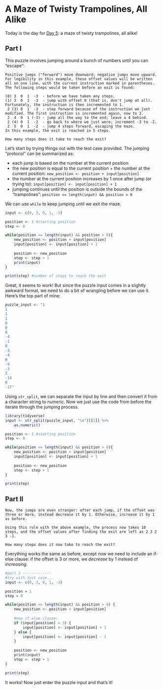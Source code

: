 # A Maze of Twisty Trampolines, All Alike

Today is the day for [Day 5](https://adventofcode.com/2017/day/5): a maze of twisty trampolines, all alike!

## Part I

This puzzle involves jumping around a bunch of numbers until you can "escape": 

```
Positive jumps ("forward") move downward; negative jumps move upward. For legibility in this example, these offset values will be written all on one line, with the current instruction marked in parentheses. The following steps would be taken before an exit is found:

(0) 3  0  1  -3  - before we have taken any steps.
(1) 3  0  1  -3  - jump with offset 0 (that is, don't jump at all). Fortunately, the instruction is then incremented to 1.
 2 (3) 0  1  -3  - step forward because of the instruction we just modified. The first instruction is incremented again, now to 2.
 2  4  0  1 (-3) - jump all the way to the end; leave a 4 behind.
 2 (4) 0  1  -2  - go back to where we just were; increment -3 to -2.
 2  5  0  1  -2  - jump 4 steps forward, escaping the maze.
In this example, the exit is reached in 5 steps.

How many steps does it take to reach the exit?
```

Let's start by trying things out with the test case provided. The jumping "protocol" can be summarized as:

- each jump is based on the number at the current position
- the new position is equal to the current position + the number at the current position: `new_position <- position + input[position]`
- the number at the current position increases by 1 once after jump (or trying to): `input[position] <- input[position] + 1`
- jumping continues until the position is outside the bounds of the "trampolines": `position <= length(input) && position > 0`

We can use `while` to keep jumping until we exit the maze.

```r
input <- c(0, 3, 0, 1, -3)

position <- 1 #starting position
step <- 0

while(position <= length(input) && position > 0){
    new_position <- position + input[position]
    input[position] <- input[position] + 1
    
    position <- new_position
    step <- step + 1
    print(input)
}

print(step) #number of steps to reach the exit
```

Great, it seems to work! But since the puzzle input comes in a slightly awkward format, we need to do a bit of wrangling before we can use it. Here's the top part of mine:

```r
puzzle_input <- "1
1
1
1
0
0
0
-4
-1
0
-3
-4
0
-9
-3
2
-14
0
-17"
```

Using `str_split`, we can separate the input by line and then convert it from a character string to numeric. Now we just use the code from before the iterate through the jumping process.

```r
library(tidyverse)
input <- str_split(puzzle_input, "\n")[[1]] %>% 
    as.numeric()

position <- 1 #starting position
step <- 0

while(position <= length(input) && position > 0){
    new_position <- position + input[position]
    input[position] <- input[position] + 1
    
    position <- new_position
    step <- step + 1
}

print(step)
```

## Part II

```
Now, the jumps are even stranger: after each jump, if the offset was three or more, instead decrease it by 1. Otherwise, increase it by 1 as before.

Using this rule with the above example, the process now takes 10 steps, and the offset values after finding the exit are left as 2 3 2 3 -1.

How many steps does it now take to reach the exit?
```

Everything works the same as before, except now we need to include an if-else clause: if the offset is 3 or more, we _decrease_ by 1 instead of _increasing_.

```r
#part 2 -------------
#try with test case...
input <- c(0, 3, 0, 1, -3)

position = 1
step = 0

while(position <= length(input) && position > 0) {
    new_position <- position + input[position]
    
    #new if-else clause:
    if (input[position] < 3) {
        input[position] <- input[position] + 1
    } else {
        input[position] <- input[position] - 1
    }
    
    position <- new_position
    print(input)
    step <- step + 1
}

print(step)
```

It works! Now just enter the puzzle input and that's it!